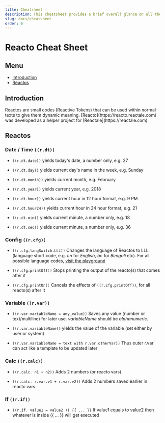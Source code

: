 ```yaml
---
title: Cheatsheet
description: This cheatsheet provides a brief overall glance on all the capabilities of Reactos.
slug: docs/cheatsheet
order: 6
---
```


# Reacto Cheat Sheet

## Menu
- [Introduction](#h2-introduction)
- [Reactos](#h2-reactos)


<H2>Introduction</H2>
Reactos are small codes (Reactive Tokens) that can be used within normal texts to give them dynamic meaning. [Reacto](https://reacto.reactale.com) was developed as a helper project for [Reactale](https://reactale.com)


<H2>Reactos</H2>

### Date / Time `((r.dt))`

- `((r.dt.date))`   yields today's date, a number only, e.g. 27

- `((r.dt.day))` yields current day's name in the week, e.g. Sunday

- `((r.dt.month))` yields current month, e.g. February

- `((r.dt.year))` yields current year, e.g. 2018

- `((r.dt.hour))` yields current hour in 12 hour format, e.g. 9 PM

- `((r.dt.hour24))` yields current hour in 24 hour format, e.g. 21

- `((r.dt.min))` yields current minute, a number only, e.g. 18

- `((r.dt.sec))` yields current minute, a number only, e.g. 36



### Config `((r.cfg))`

- `((r.cfg.langSwitch.LLL))` Changes the language of Reactos to LLL (language short code, e.g. *en* for *English*, *bn* for *Bengali* etc). For all possible language codes, [visit the playground](/playground)

- `((r.cfg.printOff))` Stops printing the output of the reacto(s) that comes after it

- `((r.cfg.printOn))` Cancels the effects of `((r.cfg.printOff))`, for all reacto(s) after it


### Variable `((r.var))`

- `((r.var.variableName = any_value))` Saves any value (number or text/multiline) for later use. *variableName* should be *alphanumeric*. 

- `((r.var.variableName))` yields the value of the variable (set either by user or system)

- `((r.var.variableName = text with r.var.otherVar))` Thus outer r.var can act like a template to be updated later


### Calc `((r.calc))`

- `((r.calc. n1 + n2))` Adds 2 numbers (or reacto vars)

- `((r.calc. r.var.v1 + r.var.v2))` Adds 2 numbers saved earlier in reacto vars

### If `((r.if))`

- `((r.if. value1 = value2 )) {{ ... }}` If value1 equals to value2 then whatever is inside {{ ... }} will get executed
